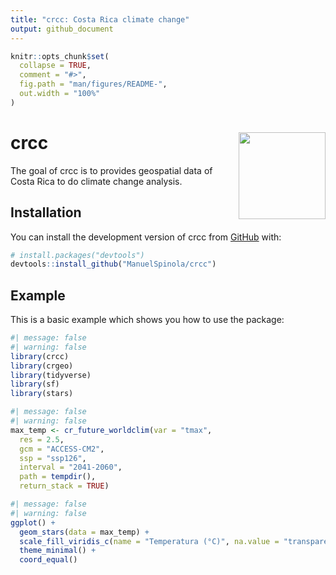 ```yaml
---
title: "crcc: Costa Rica climate change"
output: github_document
---
```


<!-- README.md is generated from README.Rmd. Please edit that file -->

```r
knitr::opts_chunk$set(
  collapse = TRUE,
  comment = "#>",
  fig.path = "man/figures/README-",
  out.width = "100%"
)
```

# crcc <img src="man/figures/logo.png" align="right" height="139" />

<!-- badges: start -->
<!-- badges: end -->

The goal of crcc is to provides geospatial data of Costa Rica to do climate change analysis.

## Installation

You can install the development version of crcc from [GitHub](https://github.com/) with:

``` r
# install.packages("devtools")
devtools::install_github("ManuelSpinola/crcc")
```

## Example

This is a basic example which shows you how to use the package:


```r
#| message: false
#| warning: false
library(crcc)
library(crgeo)
library(tidyverse)
library(sf)
library(stars)
```

```r
#| message: false
#| warning: false
max_temp <- cr_future_worldclim(var = "tmax",
  res = 2.5,
  gcm = "ACCESS-CM2",
  ssp = "ssp126",
  interval = "2041-2060",
  path = tempdir(),
  return_stack = TRUE)
```

```r
#| message: false
#| warning: false
ggplot() +
  geom_stars(data = max_temp) +
  scale_fill_viridis_c(name = "Temperatura (°C)", na.value = "transparent", option = "C", direction = -1) +
  theme_minimal() +
  coord_equal()
```




